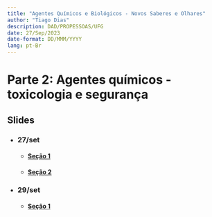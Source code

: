 ```yaml
---
title: "Agentes Químicos e Biológicos - Novos Saberes e Olhares"
author: "Tiago Dias"
description: DAD/PROPESSOAS/UFG
date: 27/Sep/2023
date-format: DD/MMM/YYYY
lang: pt-Br
---
```


# Parte 2: Agentes químicos - toxicologia e segurança

## Slides

- ### 27/set

    - #### [Seção 1](section1.qmd)
    - #### [Seção 2](section2.qmd)

- ### 29/set
    - #### [Seção 1](section3.qmd)
    
